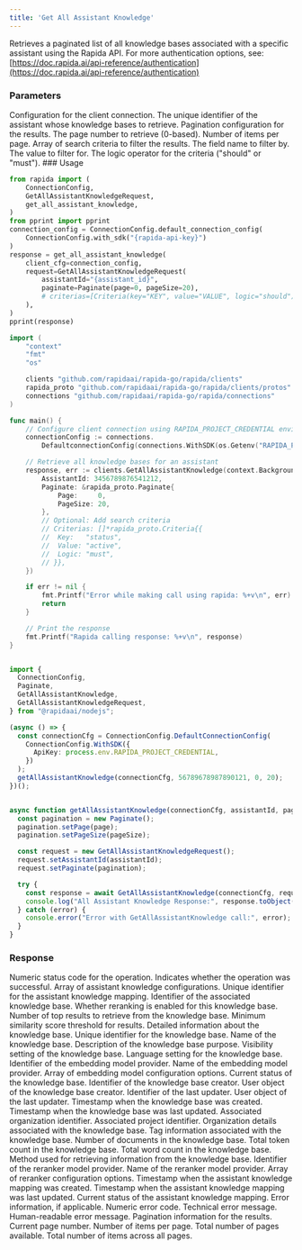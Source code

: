 ```yaml
---
title: 'Get All Assistant Knowledge'
---
```

Retrieves a paginated list of all knowledge bases associated with a specific assistant using the Rapida API.
<Info>
For more authentication options, see: [https://doc.rapida.ai/api-reference/authentication](https://doc.rapida.ai/api-reference/authentication)
</Info>
### Parameters
<ParamField body="connectionConfig" type="ConnectionConfig" required>
Configuration for the client connection.
</ParamField>
<ParamField body="request" type="GetAllAssistantKnowledgeRequest" required>
<Expandable>
<ParamField body="assistantId" type="uint64" required>
The unique identifier of the assistant whose knowledge bases to retrieve.
</ParamField>
<ParamField body="paginate" type="Paginate" optional>
Pagination configuration for the results.
<Expandable>
<ParamField body="page" type="uint32">
The page number to retrieve (0-based).
</ParamField>
<ParamField body="pageSize" type="uint32">
Number of items per page.
</ParamField>
</Expandable>
</ParamField>
<ParamField body="criterias" type="Criteria[]" optional>
Array of search criteria to filter the results.
<Expandable>
<ParamField body="key" type="string">
The field name to filter by.
</ParamField>
<ParamField body="value" type="string">
The value to filter for.
</ParamField>
<ParamField body="logic" type="string">
The logic operator for the criteria ("should" or "must").
</ParamField>
</Expandable>
</ParamField>
</Expandable>
</ParamField>
### Usage
<CodeGroup>



```python Python
from rapida import (
    ConnectionConfig,
    GetAllAssistantKnowledgeRequest,
    get_all_assistant_knowledge,
)
from pprint import pprint
connection_config = ConnectionConfig.default_connection_config(
    ConnectionConfig.with_sdk("{rapida-api-key}")
)
response = get_all_assistant_knowledge(
    client_cfg=connection_config,
    request=GetAllAssistantKnowledgeRequest(
        assistantId="{assistant_id}",
        paginate=Paginate(page=0, pageSize=20),
        # criterias=[Criteria(key="KEY", value="VALUE", logic="should")],
    ),
)
pprint(response)
```

```go Go
import (
	"context"
	"fmt"
	"os"

	clients "github.com/rapidaai/rapida-go/rapida/clients"
	rapida_proto "github.com/rapidaai/rapida-go/rapida/clients/protos"
	connections "github.com/rapidaai/rapida-go/rapida/connections"
)

func main() {
	// Configure client connection using RAPIDA_PROJECT_CREDENTIAL environment variable
	connectionConfig := connections.
		DefaultconnectionConfig(connections.WithSDK(os.Getenv("RAPIDA_PROJECT_CREDENTIAL")))

	// Retrieve all knowledge bases for an assistant
	response, err := clients.GetAllAssistantKnowledge(context.Background(), connectionConfig, &rapida_proto.GetAllAssistantKnowledgeRequest{
		AssistantId: 3456789876541212,
		Paginate: &rapida_proto.Paginate{
			Page:     0,
			PageSize: 20,
		},
		// Optional: Add search criteria
		// Criterias: []*rapida_proto.Criteria{{
		// 	Key:   "status",
		// 	Value: "active",
		// 	Logic: "must",
		// }},
	})

	if err != nil {
		fmt.Printf("Error while making call using rapida: %+v\n", err)
		return
	}

	// Print the response
	fmt.Printf("Rapida calling response: %+v\n", response)
}
```
```typescript NodeJs

import {
  ConnectionConfig,
  Paginate,
  GetAllAssistantKnowledge,
  GetAllAssistantKnowledgeRequest,
} from "@rapidaai/nodejs";

(async () => {
  const connectionCfg = ConnectionConfig.DefaultConnectionConfig(
    ConnectionConfig.WithSDK({
      ApiKey: process.env.RAPIDA_PROJECT_CREDENTIAL,
    })
  );
  getAllAssistantKnowledge(connectionCfg, 56789678987890121, 0, 20);
})();


async function getAllAssistantKnowledge(connectionCfg, assistantId, page = 0, pageSize = 20) {
  const pagination = new Paginate();
  pagination.setPage(page);
  pagination.setPageSize(pageSize);

  const request = new GetAllAssistantKnowledgeRequest();
  request.setAssistantId(assistantId);
  request.setPaginate(pagination);

  try {
    const response = await GetAllAssistantKnowledge(connectionCfg, request);
    console.log("All Assistant Knowledge Response:", response.toObject());
  } catch (error) {
    console.error("Error with GetAllAssistantKnowledge call:", error);
  }
}
```
</CodeGroup>

### Response
<ParamField body="code" type="int32">
Numeric status code for the operation.
</ParamField>
<ParamField body="success" type="boolean">
Indicates whether the operation was successful.
</ParamField>
<ParamField body="data" type="AssistantKnowledge[]">
Array of assistant knowledge configurations.
<Expandable>
<ParamField body="id" type="uint64">
Unique identifier for the assistant knowledge mapping.
</ParamField>
<ParamField body="knowledgeId" type="uint64">
Identifier of the associated knowledge base.
</ParamField>
<ParamField body="rerankerEnable" type="boolean">
Whether reranking is enabled for this knowledge base.
</ParamField>
<ParamField body="topK" type="uint32">
Number of top results to retrieve from the knowledge base.
</ParamField>
<ParamField body="scoreThreshold" type="float32">
Minimum similarity score threshold for results.
</ParamField>
<ParamField body="knowledge" type="Knowledge">
Detailed information about the knowledge base.
<Expandable>
<ParamField body="id" type="uint64">
Unique identifier for the knowledge base.
</ParamField>
<ParamField body="name" type="string">
Name of the knowledge base.
</ParamField>
<ParamField body="description" type="string">
Description of the knowledge base purpose.
</ParamField>
<ParamField body="visibility" type="string">
Visibility setting of the knowledge base.
</ParamField>
<ParamField body="language" type="string">
Language setting for the knowledge base.
</ParamField>
<ParamField body="embeddingModelProviderId" type="uint64">
Identifier of the embedding model provider.
</ParamField>
<ParamField body="embeddingModelProviderName" type="string">
Name of the embedding model provider.
</ParamField>
<ParamField body="knowledgeEmbeddingModelOptions" type="Metadata[]">
Array of embedding model configuration options.
</ParamField>
<ParamField body="status" type="string">
Current status of the knowledge base.
</ParamField>
<ParamField body="createdBy" type="uint64">
Identifier of the knowledge base creator.
</ParamField>
<ParamField body="createdUser" type="User">
User object of the knowledge base creator.
</ParamField>
<ParamField body="updatedBy" type="uint64">
Identifier of the last updater.
</ParamField>
<ParamField body="updatedUser" type="User">
User object of the last updater.
</ParamField>
<ParamField body="createdDate" type="timestamp">
Timestamp when the knowledge base was created.
</ParamField>
<ParamField body="updatedDate" type="timestamp">
Timestamp when the knowledge base was last updated.
</ParamField>
<ParamField body="organizationId" type="uint64">
Associated organization identifier.
</ParamField>
<ParamField body="projectId" type="uint64">
Associated project identifier.
</ParamField>
<ParamField body="organization" type="Organization">
Organization details associated with the knowledge base.
</ParamField>
<ParamField body="knowledgeTag" type="Tag">
Tag information associated with the knowledge base.
</ParamField>
<ParamField body="documentCount" type="uint32">
Number of documents in the knowledge base.
</ParamField>
<ParamField body="tokenCount" type="uint32">
Total token count in the knowledge base.
</ParamField>
<ParamField body="wordCount" type="uint32">
Total word count in the knowledge base.
</ParamField>
</Expandable>
</ParamField>
<ParamField body="retrievalMethod" type="string">
Method used for retrieving information from the knowledge base.
</ParamField>
<ParamField body="rerankerModelProviderId" type="uint64">
Identifier of the reranker model provider.
</ParamField>
<ParamField body="rerankerModelProviderName" type="string">
Name of the reranker model provider.
</ParamField>
<ParamField body="assistantKnowledgeRerankerOptions" type="Metadata[]">
Array of reranker configuration options.
</ParamField>
<ParamField body="createdDate" type="timestamp">
Timestamp when the assistant knowledge mapping was created.
</ParamField>
<ParamField body="updatedDate" type="timestamp">
Timestamp when the assistant knowledge mapping was last updated.
</ParamField>
<ParamField body="status" type="string">
Current status of the assistant knowledge mapping.
</ParamField>
</Expandable>
</ParamField>
<ParamField body="error" type="object">
Error information, if applicable.
<Expandable>
<ResponseField name="errorCode" type="uint64">
Numeric error code.
</ResponseField>
<ResponseField name="errorMessage" type="string">
Technical error message.
</ResponseField>
<ResponseField name="humanMessage" type="string">
Human-readable error message.
</ResponseField>
</Expandable>
</ParamField>
<ParamField body="paginated" type="Paginated">
Pagination information for the results.
<Expandable>
<ResponseField name="page" type="uint32">
Current page number.
</ResponseField>
<ResponseField name="pageSize" type="uint32">
Number of items per page.
</ResponseField>
<ResponseField name="totalPages" type="uint32">
Total number of pages available.
</ResponseField>
<ResponseField name="totalItems" type="uint64">
Total number of items across all pages.
</ResponseField>
</Expandable>
</ParamField>